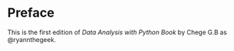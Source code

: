 # Preface {.unnumbered}

This is the first edition of *Data Analysis with Python Book* by Chege G.B as \textcolor{blue}{\textbf{STATS\_SOLUTIONS}}@ryannthegeek.

```{=tex}
\cleardoublepage
\pagenumbering{arabic}
\pagestyle{fancy}
```
